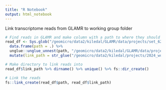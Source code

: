 ```yaml
---
title: "R Notebook"
output: html_notebook
---
```



Link transcriptome reads from GLAMR to working group folder
```r

# Find reads in GLAMR and make column with a path to where they should be linked in the working group directory
read_df <- Sys.glob("/geomicro/data2/kiledal/GLAMR/data/projects/set_62/metatranscriptomes/*/reads/decon_*_reads_fastp.fastq.gz") %>% 
  data.frame(path = .) %>% 
  unglue::unglue_unnest(path, "/geomicro/data2/kiledal/GLAMR/data/projects/{StudyID}/metatranscriptomes/{SampleID}/reads/decon_{read_direction}_reads_fastp.fastq.gz",remove = FALSE) %>% 
  mutate(link_path = str_glue("/geomicro/data2/kiledal/projects/2024_working_group/data/transcriptomes/{SampleID}_{read_direction}.fastq.gz"))

# Make directory to link reads into
read_df$link_path %>% dirname() %>% unique() %>% fs::dir_create()

# Link the reads
fs::link_create(read_df$path, read_df$link_path)

```

